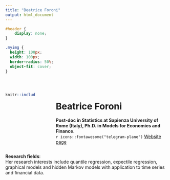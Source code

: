 ```yaml
---
title: "Beatrice Foroni"
output: html_document
---
```


```css
#header {
    display: none;
}
```

```css
.myimg {
  height: 100px;
  width: 100px;
  border-radius: 50%;
  object-fit: cover;
}
```
<br>

:::: {.columns}

::: {.column width="20%"}
```r
knitr::include_graphics("images/foroni.jpg")
``` 
:::

::: {.column width="5%"}

:::

::: {.column width="75%"}
# Beatrice Foroni

**Post-doc in Statistics at Sapienza University of Rome (Italy), Ph.D. in Models for Economics and Finance.**
<br>
`r icons::fontawesome("telegram-plane")` [Website page](https://web.uniroma1.it/memotef/users/foroni-beatrice) 
:::

::::

**Research fields**: <br>
Her research interests include quantile regression, expectile regression, graphical models and hidden Markov models with application to time series and financial data.